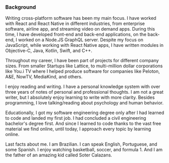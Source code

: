 
<div className={styles.Document}>
  <Bio />

  ### Background

Writing cross-platform software has been my main focus. I have worked with React and React Native in different industries, from enterprise software, airline app, and streaming video on demand apps. During this time, I have developed front-end and back-end applications, on the back-end, I worked on a Node.JS GraphQL server. Despite my focus on JavaScript, while working with React Native apps, I have written modules in Objective-C, Java, Kotlin, Swift, and C++.   

Throughout my career, I have been part of projects for different company sizes. From smaller Startups like Lattice, to multi-million dollar corporations like You.i TV where I helped  produce software for companies like Peloton, A&E, NowTV, MediaKind, and others.

I enjoy reading and writing. I have a personal knowledge system with over three years of notes of personal and professional thoughts. I am not a great writer, but I absolutely enjoy learning to write with more clarity. Besides programming, I love talking/reading about psychology and human behavior.  

Educationally, I got my software engineering degree only after I had learned to code and landed my first job. I had concluded a civil engineering bachelor's degree first.  And since I learned to code thanks to the vast free material we find online, until today, I approach every topic by learning online.  

Last facts about me. I am Brazilian. I can speak English, Portuguese, and some Spanish. I enjoy watching basketball, soccer, and formula 1. And I am the father of an amazing kid called Soter Calazans.  

</div>

